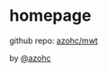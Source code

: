 
<Meta title="homepage" />

# homepage

github repo: [azohc/mwt](https://github.com/azohc/mwt)

by [@azohc](https://github.com/azohc)
